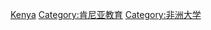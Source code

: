 {{Commonscat|Universities and colleges in Kenya}}

[[Category:各国大学|Kenya]]
[[Category:肯尼亚教育|Category:肯尼亚教育]]
[[Category:非洲大学|Category:非洲大学]]